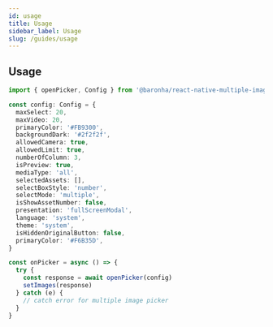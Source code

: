 ```yaml
---
id: usage
title: Usage
sidebar_label: Usage
slug: /guides/usage
---
```


## Usage

```typescript
import { openPicker, Config } from '@baronha/react-native-multiple-image-picker'

const config: Config = {
  maxSelect: 20,
  maxVideo: 20,
  primaryColor: '#FB9300',
  backgroundDark: '#2f2f2f',
  allowedCamera: true,
  allowedLimit: true,
  numberOfColumn: 3,
  isPreview: true,
  mediaType: 'all',
  selectedAssets: [],
  selectBoxStyle: 'number',
  selectMode: 'multiple',
  isShowAssetNumber: false,
  presentation: 'fullScreenModal',
  language: 'system',
  theme: 'system',
  isHiddenOriginalButton: false,
  primaryColor: '#F6B35D',
}

const onPicker = async () => {
  try {
    const response = await openPicker(config)
    setImages(response)
  } catch (e) {
    // catch error for multiple image picker
  }
}
```
